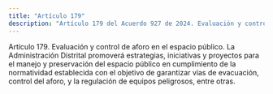 ```yaml
---
title: "Artículo 179"
description: "Artículo 179 del Acuerdo 927 de 2024. Evaluación y control de aforo en el espacio público."
---
```


Artículo 179. Evaluación y control de aforo en el espacio público. La
Administración Distrital promoverá estrategias, iniciativas y proyectos para el manejo y preservación del espacio público en cumplimiento de la normatividad establecida con el objetivo de garantizar vías de evacuación, control del aforo, y la regulación de equipos peligrosos, entre otras.
